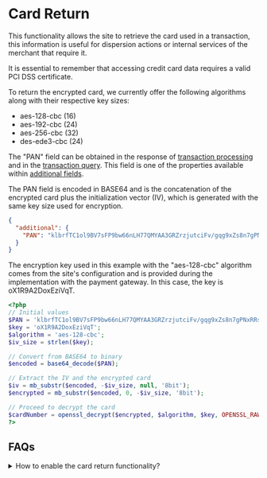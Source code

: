 # Card Return

This functionality allows the site to retrieve the card used in a transaction, this information is useful for dispersion actions or internal services of the merchant that require it.

<Note type="warning"> It is essential to remember that accessing credit card data requires a valid PCI DSS certificate. </Note>

To return the encrypted card, we currently offer the following algorithms along with their respective key sizes:

* aes-128-cbc (16)
* aes-192-cbc (24)
* aes-256-cbc (32)
* des-ede3-cbc (24)

<Note>The "PAN" field can be obtained in the response of [transaction processing](/gateway/api/reference/transaction) and in the [transaction query](/gateway/api/reference/transaction#query-request). This field is one of the properties available within [additional fields](/gateway/additional-data).</Note>

The PAN field is encoded in BASE64 and is the concatenation of the encrypted card plus the initialization vector (IV), which is generated with the same key size used for encryption.

```json {{ title: 'Service Response' }}
{
  "additional": {
    "PAN": "klbrfTC1ol9BV7sFP9bw66nLH77QMYAA3GRZrzjutciFv/gqg9xZs8n7gPNxRRsl"
  }
}
```

The encryption key used in this example with the "aes-128-cbc" algorithm comes from the site's configuration and is provided during the implementation with the payment gateway.
In this case, the key is oX1R9A2DoxEziVqT.

```php {{ title: 'Card Return' }}
<?php
// Initial values
$PAN = 'klbrfTC1ol9BV7sFP9bw66nLH77QMYAA3GRZrzjutciFv/gqg9xZs8n7gPNxRRsl';
$key = 'oX1R9A2DoxEziVqT';
$algorithm = 'aes-128-cbc';
$iv_size = strlen($key);

// Convert from BASE64 to binary
$encoded = base64_decode($PAN);

// Extract the IV and the encrypted card
$iv = mb_substr($encoded, -$iv_size, null, '8bit');
$encrypted = mb_substr($encoded, 0, -$iv_size, '8bit');

// Proceed to decrypt the card
$cardNumber = openssl_decrypt($encrypted, $algorithm, $key, OPENSSL_RAW_DATA, $iv);
?>
```

## FAQs

<details>
  <summary>How to enable the card return functionality?</summary>
  <p>You must request it during the initial phase of the merchant's integration process or contact our help desk.</p>
</details>
